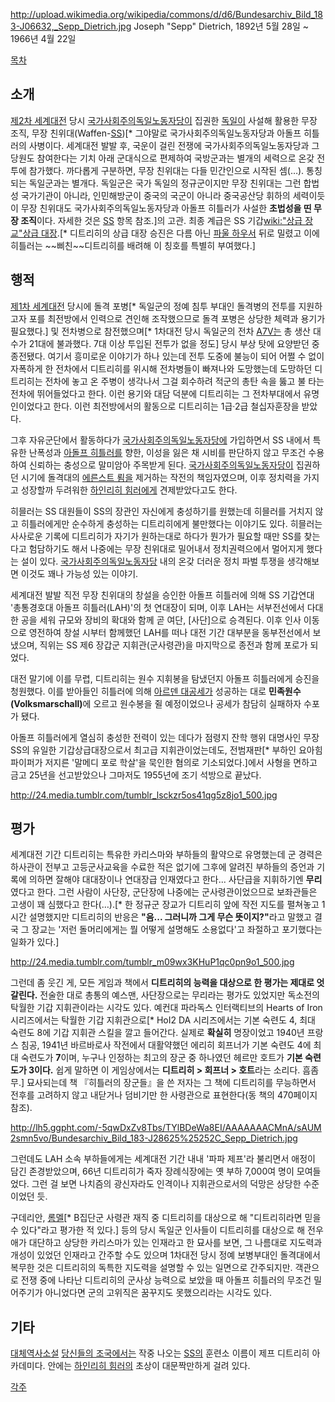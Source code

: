 http://upload.wikimedia.org/wikipedia/commons/d/d6/Bundesarchiv_Bild_183-J06632,_Sepp_Dietrich.jpg
Joseph "Sepp" Dietrich, 1892년 5월 28일 ~ 1966년 4월 22일

[[목차]]

== 소개 ==

[[제2차 세계대전]] 당시 [[나치|국가사회주의독일노동자당]]이 집권한 [[독일]]이 사설해 활용한 무장 조직, 무장 친위대(Waffen-[[SS]])[* 그야말로 국가사회주의독일노동자당과 아돌프 히틀러의 사병이다. 세계대전 발발 후, 국운이 걸린 전쟁에 국가사회주의독일노동자당과 그 당원도 참여한다는 기치 아래 군대식으로 편제하여 국방군과는 별개의 세력으로 온갖 전투에 참가했다. 까다롭게 구분하면, 무장 친위대는 다들 민간인으로 시작된 셈(…). 통칭되는 독일군과는 별개다. 독일군은 국가 독일의 정규군이지만 무장 친위대는 그런 합법성 국가기관이 아니라, 인민해방군이 중국의 국군이 아니라 중국공산당 휘하의 세력이듯이 무장 친위대도 국가사회주의독일노동자당과 아돌프 히틀러가 사설한 '''초법성을 띤 무장 조직'''이다. 자세한 것은 [[SS]] 항목 참조.]의 고관. 최종 계급은 SS 기갑[[wiki:"상급 장교"상급 대장]].[* 디트리히의 상급 대장 승진은 다름 아닌 [[파울 하우서]] 뒤로 밀렸고 이에 히틀러는 ~~삐친~~디트리히를 배려해 이 칭호를 특별히 부여했다.]

== 행적 ==

[[제1차 세계대전]] 당시에 돌격 포병[* 독일군의 정예 침투 부대인 돌격병의 전투를 지원하고자 포를 최전방에서 인력으로 견인해 조작했으므로 돌격 포병은 상당한 체력과 용기가 필요했다.] 및 전차병으로 참전했으며[* 1차대전 당시 독일군의 전차 [[A7V]]는 총 생산 대수가 21대에 불과했다. 7대 이상 투입된 전투가 없을 정도] 당시 부상 탓에 요양받던 중 종전됐다. 여기서 흥미로운 이야기가 하나 있는데 전투 도중에 불능이 되어 어쩔 수 없이 자폭하게 한 전차에서 디트리히를 위시해 전차병들이 빠져나와 도망했는데 도망하던 디트리히는 전차에 놓고 온 주병이 생각나서 그걸 회수하려 적군의 총탄 속을 뚫고 불 타는 전차에 뛰어들었다고 한다. 이런 용기와 대담 덕분에 디트리히는 그 전차부대에서 유명인이었다고 한다. 이런 최전방에서의 활동으로 디트리히는 1급·2급 철십자훈장을 받았다.

그후 자유군단에서 활동하다가 [[나치|국가사회주의독일노동자당]]에 가입하면서 SS 내에서 특유한 난폭성과 [[아돌프 히틀러]]를 향한, 이성을 잃은 채 시비를 판단하지 않고 무조건 수용하여 신뢰하는 충성으로 말미암아 주목받게 된다. [[나치|국가사회주의독일노동자당]]이 집권하던 시기에 돌격대의 [[에른스트 룀]]을 제거하는 작전의 책임자였으며, 이후 정치력을 가지고 성장할까 두려워한 [[하인리히 힘러]]에게 견제받았다고도 한다.

히믈러는 SS 대원들이 SS의 장관인 자신에게 충성하기를 원했는데 히믈러를 거치지 않고 히틀러에게만 순수하게 충성하는 디트리히에게 불만했다는 이야기도 있다. 히믈러는 사사로운 기록에 디트리히가 자기가 원하는대로 하다가 뭔가가 필요할 때만 SS를 찾는다고 험담하기도 해서 나중에는 무장 친위대로 밀어내서 정치권력으에서 멀어지게 했다는 설이 있다. [[나치|국가사회주의독일노동자당]] 내의 온갖 더러운 정치 파벌 투쟁을 생각해보면 이것도 꽤나 가능성 있는 이야기.

세계대전 발발 직전 무장 친위대의 창설을 승인한 아돌프 히틀러에 의해 SS 기갑연대 '총통경호대 아돌프 히틀러(LAH)'의 첫 연대장이 되며, 이후 LAH는 서부전선에서 다대한 공을 세워 규모와 장비의 확대와 함께 곧 여단, [사단]으로 승격된다. 이후 인사 이동으로 영전하여 창설 시부터 함께했던 LAH를 떠나 대전 기간 대부분을 동부전선에서 보냈으며, 직위는 SS 제6 장갑군 지휘관(군사령관)을 마지막으로 종전과 함께 포로가 되었다.

대전 말기에 이를 무렵, 디트리히는 원수 지휘봉을 탐냈던지 아돌프 히틀러에게 승진을 청원했다. 이를 받아들인 히틀러에 의해 [[아르덴 대공세]]가 성공하는 대로 '''민족원수(Volksmarschall)'''에 오르고 원수봉을 쥘 예정이었으나 공세가 참담히 실패하자 수포가 됐다.

아돌프 히틀러에게 열심히 충성한 전력이 있는 데다가 점령지 잔학 행위 대명사인 무장SS의 유일한 기갑상급대장으로서 최고급 지휘관이었는데도, 전범재판[* 부하인 요아힘 파이퍼가 저지른 '말메디 포로 학살'을 묵인한 혐의로 기소되었다.]에서 사형을 면하고 금고 25년을 선고받았으나 그마저도 1955년에 조기 석방으로 끝났다.

http://24.media.tumblr.com/tumblr_lsckzr5os41qg5z8jo1_500.jpg

== 평가 ==

세계대전 기간 디트리히는 특유한 카리스마와 부하들의 활약으로 유명했는데 군 경력은 하사관이 전부고 고등군사교육을 수료한 적은 없기에 그후에 알려진 부하들의 증언과 기록에 의하면 잘해야 대대장이나 연대장급 인재였다고 한다... 사단급을 지휘하기엔 '''무리'''였다고 한다. 그런 사람이 사단장, 군단장에 나중에는 군사령관이었으므로 보좌관들은 고생이 꽤 심했다고 한다(…).[* 한 정규군 장교가 디트리히 앞에 작전 지도를 펼쳐놓고 1시간 설명했지만 디트리히의 반응은 '''"음... 그러니까 그게 무슨 뜻이지?"'''라고 말했고 결국 그 장교는 '저런 돌머리에게는 뭘 어떻게 설명해도 소용없다'고 좌절하고 포기했다는 일화가 있다.] 

http://24.media.tumblr.com/tumblr_m09wx3KHuP1qc0pn9o1_500.jpg

그런데 좀 웃긴 게, 모든 게임과 책에서 '''디트리히의 능력을 대상으로 한 평가는 제대로 엇갈린다.''' 전술한 대로 총통의 예스맨, 사단장으로는 무리라는 평가도 있었지만 독소전의 탁월한 기갑 지휘관이라는 시각도 있다. 예컨대 파라독스 인터랙티브의 Hearts of Iron 시리즈에서는 탁월한 기갑 지휘관으로[* HoI2 DA 시리즈에서는 기본 숙련도 4, 최대 숙련도 8에 기갑 지휘관 스킬을 깔고 들어간다. 실제로 '''확실히''' 명장이었고 1940년 프랑스 침공, 1941년 바르바로사 작전에서 대활약했던 에리히 회프너가 기본 숙련도 4에 최대 숙련도가 '''7'''이며, 누구나 인정하는 최고의 장군 중 하나였던 헤르만 호트가 '''기본 숙련도가 3이다.''' 쉽게 말하면 이 게임상에서는 '''디트리히 > 회프너 > 호트'''라는 소리다. 흠좀무.] 묘사되는데 책 『히틀러의 장군들』을 쓴 저자는 그 책에 디트리히를 무능하면서 전후를 고려하지 않고 내닫거나 덤비기만 한 사령관으로 표현한다(동 책의 470페이지 참조).

http://lh5.ggpht.com/-5qwDxZv8Tbs/TYlBDeWa8EI/AAAAAAACMnA/sAUM2smn5vo/Bundesarchiv_Bild_183-J28625%25252C_Sepp_Dietrich.jpg

그런데도 LAH 소속 부하들에게는 세계대전 기간 내내 '파파 제프'라 불리면서 애정이 담긴 존경받았으며, 66년 디트리히가 죽자 장례식장에는 옛 부하 7,000여 명이 모여들었다. 그런 걸 보면 나치즘의 광신자라도 인격이나 지휘관으로서의 덕망은 상당한 수준이었던 듯. 

구데리안, [[롬멜]][* B집단군 사령관 재직 중 디트리히를 대상으로 해 "디트리히라면 믿을 수 있다"라고 평가한 적 있다.] 등의 당시 독일군 인사들이 디트리히를 대상으로 해 전우애가 대단하고 상당한 카리스마가 있는 인재라고 한 묘사를 보면, 그 나름대로 지도력과 개성이 있었던 인재라고 간주할 수도 있으며 1차대전 당시 정예 보병부대인 돌격대에서 복무한 것은 디트리히의 독특한 지도력을 설명할 수 있는 일면으로 간주되지만. 객관으로 전쟁 중에 나타난 디트리히의 군사상 능력으로 보았을 때 아돌프 히틀러의 무조건 밀어주기가 아니었다면 군의 고위직은 꿈꾸지도 못했으리라는 시각도 있다.

== 기타 ==

[[대체역사소설]] [[당신들의 조국]]에서는 작중 나오는 [[SS]]의 훈련소 이름이 제프 디트리히 아카데미다. 안에는 [[하인리히 힘러]]의 초상이 대문짝만하게 걸려 있다.

[[각주]]
